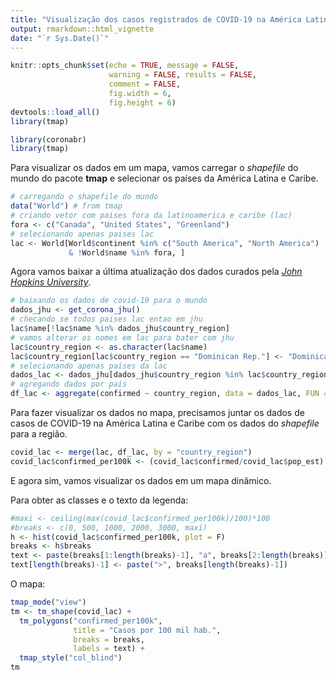 ```yaml
---
title: "Visualização dos casos registrados de COVID-19 na América Latina"
output: rmarkdown::html_vignette
date: "`r Sys.Date()`"
---
```


```r
knitr::opts_chunk$set(echo = TRUE, message = FALSE, 
                      warning = FALSE, results = FALSE, 
                      comment = FALSE, 
                      fig.width = 6, 
                      fig.height = 6)
devtools::load_all()
library(tmap)
```

```r
library(coronabr)
library(tmap)
```

Para visualizar os dados em um mapa, vamos carregar o _shapefile_ do mundo do pacote **tmap** e selecionar os países da América Latina e Caribe. 

```r
# carregando o shapefile do mundo
data("World") # from tmap
# criando vetor com paises fora da latinoamerica e caribe (lac)
fora <- c("Canada", "United States", "Greenland")
# selecionando apenas paises lac
lac <- World[World$continent %in% c("South America", "North America")
             & !World$name %in% fora, ]

```

Agora vamos baixar a última atualização dos dados curados pela [*John Hopkins University*](https://github.com/CSSEGISandData/COVID-19).

```r
# baixando os dados de covid-19 para o mundo
dados_jhu <- get_corona_jhu()
# checando se todos paises lac entao em jhu
lac$name[!lac$name %in% dados_jhu$country_region]
# vamos alterar os nomes em lac para bater com jhu
lac$country_region <- as.character(lac$name)
lac$country_region[lac$country_region == "Dominican Rep."] <- "Dominican Republic"
# selecionando apenas países da lac
dados_lac <- dados_jhu[dados_jhu$country_region %in% lac$country_region, ]
# agregando dados por país
df_lac <- aggregate(confirmed ~ country_region, data = dados_lac, FUN = sum)
```

Para fazer visualizar os dados no mapa, precisamos juntar os dados de casos de COVID-19 na América Latina e Caribe com os dados do _shapefile_ para a região. 

```r
covid_lac <- merge(lac, df_lac, by = "country_region")
covid_lac$confirmed_per100k <- (covid_lac$confirmed/covid_lac$pop_est) * 100000
```

E agora sim, vamos visualizar os dados em um mapa dinâmico. 

Para obter as classes e o texto da legenda: 

```r
#maxi <- ceiling(max(covid_lac$confirmed_per100k)/100)*100
#breaks <- c(0, 500, 1000, 2000, 3000, maxi)
h <- hist(covid_lac$confirmed_per100k, plot = F)
breaks <- h$breaks
text <- paste(breaks[1:length(breaks)-1], "a", breaks[2:length(breaks)])
text[length(breaks)-1] <- paste(">", breaks[length(breaks)-1])
```

O mapa:

```r
tmap_mode("view")
tm <- tm_shape(covid_lac) +
  tm_polygons("confirmed_per100k", 
              title = "Casos por 100 mil hab.", 
              breaks = breaks, 
              labels = text) +
  tmap_style("col_blind")
tm
```

